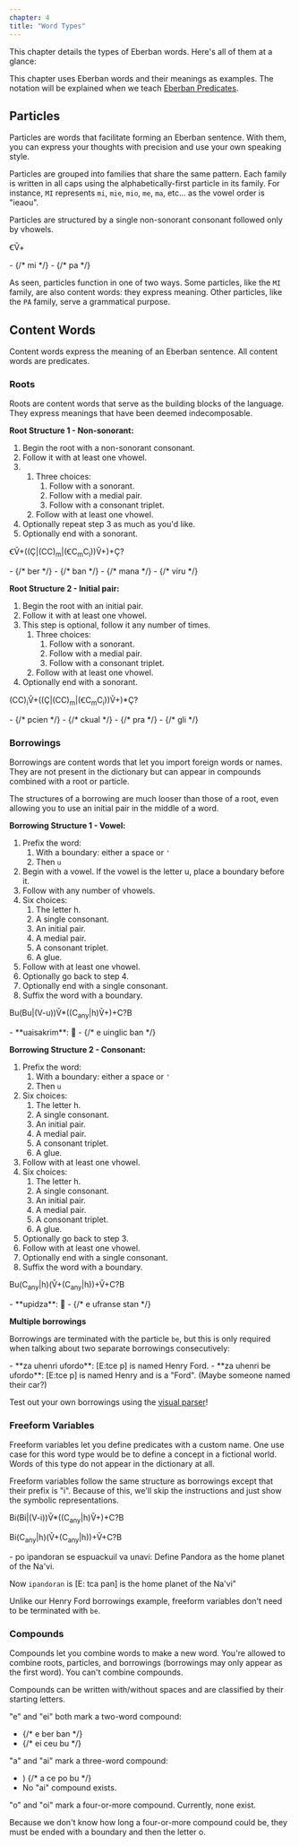 ```yaml
---
chapter: 4
title: "Word Types"
---
```


This chapter details the types of Eberban words. Here's all of them at a glance:

<WordTypes client:load />

This chapter uses Eberban words and their meanings as examples. The notation
will be explained when we teach [Eberban Predicates](/chapters/eberban-predicates).

## Particles

<Info type="jargon" title="Particles">
Particles are words that facilitate forming an Eberban sentence. With them, you
can express your thoughts with precision and use your own speaking style.
</Info>

Particles are grouped into families that share the same pattern. Each family is
written in all caps using the alphabetically-first particle in its family. For
instance, `MI` represents `mi`, `mie`, `mio`, `me`, `ma`, etc... as the vowel
order is "ieaou".

Particles are structured by a single non-sonorant consonant followed only by
vhowels.

<Symbolic>ꞒV̌+</Symbolic>

<Info type="examples">
- <DictEntry client:load id="unfcuerxgm" /> {/* mi */}
- <DictEntry client:load id="awzbv8iu8c" /> {/* pa */}
</Info>

As seen, particles function in one of two ways. Some particles, like the `MI`
family, are also content words: they express meaning. Other particles, like the 
`PA` family, serve a grammatical purpose.

## Content Words

<Info type="jargon" title="Content Words">
Content words express the meaning of an Eberban sentence. All content words are
predicates.
</Info>

### Roots

<Info type="jargon" title="Roots">
Roots are content words that serve as the building blocks of the language. They
express meanings that have been deemed indecomposable.
</Info>

**Root Structure 1 - Non-sonorant:**

1. Begin the root with a non-sonorant consonant.
1. Follow it with at least one vhowel.
1. &nbsp;
   1. Three choices:
      1. Follow with a sonorant.
      1. Follow with a medial pair.
      1. Follow with a consonant triplet.
   1. Follow with at least one vhowel.
1. Optionally repeat step 3 as much as you'd like.
1. Optionally end with a sonorant.

<Symbolic>ꞒV̌+((Ç|(CC)<sub>m</sub>|(ꞒC<sub>m</sub>C<sub>i</sub>))V̌+)+Ç?</Symbolic>

<Info type="examples">
- <DictEntry client:load id="vz1h8ccnmh" /> {/* ber */}
- <DictEntry client:load id="pwmxutektw" /> {/* ban */}
- <DictEntry client:load id="la6bqysk7n" /> {/* mana */}
- <DictEntry client:load id="r9jofkaowc" /> {/* viru */}
</Info>

**Root Structure 2 - Initial pair:**

1. Begin the root with an initial pair.
1. Follow it with at least one vhowel.
1. This step is optional, follow it any number of times.
   1. Three choices:
      1. Follow with a sonorant.
      1. Follow with a medial pair.
      1. Follow with a consonant triplet.
   1. Follow with at least one vhowel.
1. Optionally end with a sonorant.

<Symbolic>(CC)<sub>i</sub>V̌+((Ç|(CC)<sub>m</sub>|(ꞒC<sub>m</sub>C<sub>i</sub>))V̌+)*Ç?</Symbolic>

<Info type="examples">
- <DictEntry client:load id="0uujkotag5" /> {/* pcien */}
- <DictEntry client:load id="i24b50cv0l" /> {/* ckual */}
- <DictEntry client:load id="scjlbqkhj0" /> {/* pra */}
- <DictEntry client:load id="r7wbdwqgm0" /> {/* gli */}
</Info>

### Borrowings

<Info type="jargon" title="Borrowings">
Borrowings are content words that let you import foreign words or names. They
are not present in the dictionary but can appear in compounds combined with a
root or particle.
</Info>

The structures of a borrowing are much looser than those of a root, even
allowing you to use an initial pair in the middle of a word.

**Borrowing Structure 1 - Vowel:**

1. Prefix the word:
   1. With a boundary: either a space or `'`
   1. Then `u`
1. Begin with a vowel. If the vowel is the letter u, place a boundary before it.
1. Follow with any number of vhowels.
1. Six choices:
   1. The letter h.
   1. A single consonant.
   1. An initial pair.
   1. A medial pair.
   1. A consonant triplet.
   1. A glue.
1. Follow with at least one vhowel.
1. Optionally go back to step 4.
1. Optionally end with a single consonant.
1. Suffix the word with a boundary.

<Symbolic>Bu(Bu|(V-u))V̌*((C<sub>any</sub>|h)V̌+)+C?B</Symbolic>

<Info type="examples">
- **uaisakrim**: 🍨
- <DictEntry client:load id="funyada7wl" /> {/* e uinglic ban */}
</Info>

**Borrowing Structure 2 - Consonant:**

1. Prefix the word:
   1. With a boundary: either a space or `'`
   1. Then `u`
1. Six choices:
   1. The letter h.
   1. A single consonant.
   1. An initial pair.
   1. A medial pair.
   1. A consonant triplet.
   1. A glue.
1. Follow with at least one vhowel.
1. Six choices:
   1. The letter h.
   1. A single consonant.
   1. An initial pair.
   1. A medial pair.
   1. A consonant triplet.
   1. A glue.
1. Optionally go back to step 3.
1. Follow with at least one vhowel.
1. Optionally end with a single consonant.
1. Suffix the word with a boundary.

<Symbolic>Bu(C<sub>any</sub>|h)(V̌+(C<sub>any</sub>|h))+V̌+C?B</Symbolic>

<Info type="examples">
- **upidza**: 🍕
- <DictEntry client:load id="ql0k4zdkcv" /> {/* e ufranse stan */}
</Info>

**Multiple borrowings**

Borrowings are terminated with the particle `be`, but this is only required when
talking about two separate borrowings consecutively:

<Info type="examples">
- **za uhenri ufordo**: [E:tce p] is named Henry Ford.
- **za uhenri be ufordo**: [E:tce p] is named Henry and is a "Ford". (Maybe
someone named their car?)
</Info>

Test out your own borrowings using the
[visual&nbsp;parser](https://eberban.github.io/eberban/web/parser_box_glosser.html)!

### Freeform Variables

<Info type="jargon" title="Freeform Variables">
Freeform variables let you define predicates with a custom name. One use
case for this word type would be to define a concept in a fictional world. Words
of this type do not appear in the dictionary at all.
</Info>

Freeform variables follow the same structure as borrowings except that
their prefix is "i". Because of this, we'll skip the instructions and just show
the symbolic representations.

<Symbolic prefix="Vowel" spaces={6} hasTable={false}>Bi(Bi|(V-i))V̌*((C<sub>any</sub>|h)V̌+)+C?B</Symbolic>

<Symbolic prefix="Consonant" spaces={3}>Bi(C<sub>any</sub>|h)(V̌+(C<sub>any</sub>|h))+V̌+C?B</Symbolic>

<Info type="examples">
- po ipandoran se espuackuil va unavi: Define Pandora as the home planet of
the Na'vi.

Now `ipandoran` is [E: tca pan] is the home planet of the Na'vi"
</Info>

Unlike our Henry Ford borrowings example, freeform&nbsp;variables don't need to
be terminated with `be`.

### Compounds

<Info type="jargon" title="Compounds">
Compounds let you combine words to make a new word. You're allowed to combine
roots, particles, and borrowings (borrowings may only appear as the first word).
You can't combine compounds.
</Info>

Compounds can be written with/without spaces and are classified by their
starting letters.

<Info type="examples">
"e" and "ei" both mark a two-word compound:

- <DictEntry client:load id="funyada7wl" /> {/* e ber ban */}
- <DictEntry client:load id="b0pxo862df" /> {/* ei ceu bu */}

"a" and "ai" mark a three-word compound:

- <DictEntry client:load id="jpvb7ytjfg" />) {/* a ce po bu */}
- No "ai" compound exists.

"o" and "oi" mark a four-or-more compound. Currently, none exist.
</Info>

Because we don't know how long a four-or-more compound could be, they must be
ended with a boundary and then the letter o.
